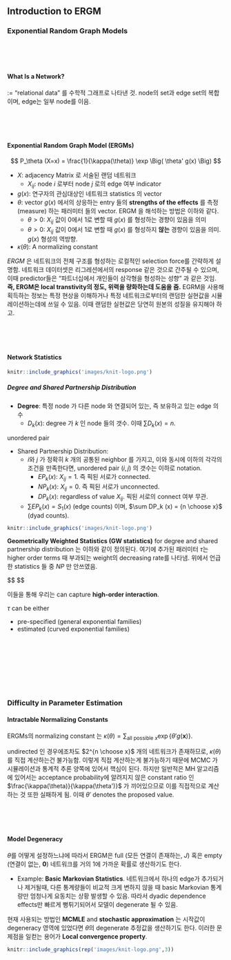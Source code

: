 ## Introduction to ERGM

### Exponential Random Graph Models

<br>
<br>
<br>

#### What Is a Network?

:= “relational data” 를 수학적 그래프로 나타낸 것. node의 set과 edge set의 복합이며, edge는 일부 node를 이음.


<br>
<br>
<br>










#### Exponential Random Graph Model (ERGMs)

$$
P_\theta (X=x) = \frac{1}{\kappa(\theta)} \exp \Big( \theta' g(x) \Big)
$$

- $X$: adjacency Matrix 로 서술된 랜덤 네트워크
	- $X_{ij}$: node $i$ 로부터 node $j$ 로의 edge 여부 indicator
- $g(x)$: 연구자의 관심대상인 네트워크 statistics 의 vector
- $\theta$: vector $g(x)$ 에서의 상응하는 entry 들의 **strengths of the effects** 를 측정 (measure) 하는 패러미터 들의 vector. ERGM 을 해석하는 방법은 이하와 같다.
	- $\theta >0$: $X_{ij}$ 값이 0에서 1로 변할 때 $g(x)$ 를 형성하는 경향이 있음을 의미
	- $\theta >0$: $X_{ij}$ 값이 0에서 1로 변할 때 $g(x)$ 를 형성하지 **않는** 경향이 있음을 의미. $g(x)$ 형성의 역방향.
- $\kappa (θ)$: A normalizing constant

*ERGM* 은 네트워크의 전체 구조를 형성하는 로컬적인 selection force를 간략하게 설명함. 네트워크 데이터셋은 리그레션에서의 response 같은 것으로 간주될 수 있으며, 이때 predictor들은 "파트너십에서 개인들이 삼각형을 형성하는 성향" 과 같은 것임. **즉, ERGM은 local transtivity의 정도, 위력을 량화하는데 도움을 줌.** EGRM을 사용해 획득하는 정보는 특정 현상을 이해하거나 특정 네트워크로부터의 랜덤한 실현값을 시뮬레이션하는데에 쓰일 수 있음. 이때 랜덤한 실현값은 당연히 원본의 성질을 유지해야 하고.




<br>
<br>
<br>







#### Network Statistics


```r
knitr::include_graphics('images/knit-logo.png')
```


<Pics>

##### Degree and Shared Partnership Distribution

- **Degree**: 특정 node 가 다른 node 와 연결되어 있는, 즉 보유하고 있는 edge 의 수
	- $D_k (x)$: degree 가 $k$ 인 node 들의 갯수. 이때 $\sum D_k(x) = n$.



unordered pair

- Shared Partnership Distribution: 
	- $i$와 $j$ 가 정확히 $k$ 개의 공통된 neighbor 를 가지고, 이와 동시에 이하의 각각의 조건을 만족한다면, unordered pair $(i,j)$ 의 갯수는 이하로 notation.
		- $EP_k (x)$: $X_{ij} = 1$. 즉 픽된 서로가 connected.
		- $NP_k (x)$: $X_{ij} = 0$. 즉 픽된 서로가 unconnected.
		- $DP_k (x)$: regardless of value $X_{ij}$. 픽된 서로의 connect 여부 무관.
	- $\sum EP_k(x) = S_1(x)$ (edge counts) 이며, $\sum DP_k (x) = {n \choose x}$ (dyad counts).


```r
knitr::include_graphics('images/knit-logo.png')
```


**Geometrically Weighted Statistics (GW statistics)** for degree and shared partnership distribution 는 이하와 같이 정의된다. 여기에 추가된 패러미터 $\tau$는 higher order terms 때 부과되는 weight의 decreasing rate를 나타냄. 위에서 언급한 statistics 들 중 $NP$ 만 안쓰였음.

$$
\begin{alignat}{2}

u(x | \tau) 
&= e^\tau \sum_{i=1}^{n-2} \left \{ 1- \left ( 1-\frac{1}{e^\tau} \right)^i \right \} 
&&\cdot D_i(x)
\tag{GWD}
\\

v(x | \tau) 
&= \ditto
&&\cdot EP_i(x)
\tag{GWESP}
\\

w(x | \tau) 
&= \ditto
&&\cdot DP_i(x)
\tag{GWDSP}
\end{alignat}
$$

이들을 통해 우리는 can capture **high-order interaction**.

$\tau$ can be either

- pre-specified (general exponential families)
- estimated (curved exponential families)


<br>
<br>
<br>

<br>
<br>
<br>

### Difficulty in Parameter Estimation

#### Intractable Normalizing Constants

ERGMs의 normalizing constant 는 $\kappa (\theta) =\sum_{\text{all possible }x} \exp \Big \{ \theta' g(\mathbf x) \Big \}$.

undirected 인 경우에조차도 $2^{n \choose x}$ 개의 네트워크가 존재하므로, $\kappa(\theta)$ 를 직접 계산하는건 불가능함. 이렇게 직접 계산하는게 불가능하기 때문에 MCMC 가 시뮬레이션과 통계적 추론 양쪽에 있어서 핵심이 된다. 하지만 일반적은 MH 알고리즘에 있어서는 acceptance probability에 알려지지 않은 constant ratio 인 $\frac{\kappa(\theta)}{\kappa(\theta')}$ 가 끼어있으므로 이를 직접적으로 계산하는 것 또한 실패하게 됨. 이때 $\theta '$ denotes the proposed value.

<br>
<br>
<br>


#### Model Degeneracy

$\theta$를 어떻게 설정하느냐에 따라서 ERGM은 full (모든 연결이 존재하는, $J$) 혹은 empty (연결이 없는, $\mathbf 0$) 네트워크를 거의 1에 가까운 확률로 생산하기도 한다.







- Example: **Basic Markovian Statistics**. 네트워크에서 하나의 edge가 추가되거나 제거될때, 다른 통계량들이 비교적 크게 변하지 않을 때 basic Markovian 통계량만 엄청나게 요동치는 상황 발생할 수 있음. 따라서 dyadic dependence effects만 빠르게 뻥튀기되어서 모델이 degenerate 될 수 있음.


현재 사용되는 방법인 **MCMLE** and **stochastic approximation** 는 시작값이 degeneracy 영역에 있었다면 $\theta$의 degenerate 추정값을 생산하기도 한다. 이러한 문제점을 일컫는 용어가 **Local convergence property**.


```r
knitr::include_graphics(rep('images/knit-logo.png',3))
```






































